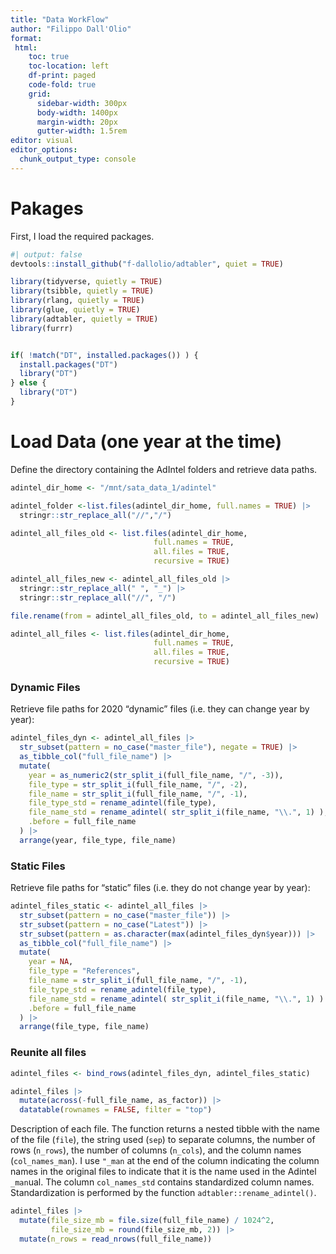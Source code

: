```yaml
---
title: "Data WorkFlow"
author: "Filippo Dall'Olio"
format: 
 html:
    toc: true
    toc-location: left
    df-print: paged
    code-fold: true
    grid:
      sidebar-width: 300px
      body-width: 1400px
      margin-width: 20px
      gutter-width: 1.5rem
editor: visual
editor_options: 
  chunk_output_type: console
---
```


# Pakages

First, I load the required packages.

```r
#| output: false
devtools::install_github("f-dallolio/adtabler", quiet = TRUE)

library(tidyverse, quietly = TRUE)
library(tsibble, quietly = TRUE)
library(rlang, quietly = TRUE)
library(glue, quietly = TRUE)
library(adtabler, quietly = TRUE)
library(furrr)


if( !match("DT", installed.packages()) ) {
  install.packages("DT")
  library("DT")
} else {
  library("DT")
}

```

# Load Data (one year at the time)

Define the directory containing the AdIntel folders and retrieve data paths.

```r
adintel_dir_home <- "/mnt/sata_data_1/adintel"

adintel_folder <-list.files(adintel_dir_home, full.names = TRUE) |> 
  stringr::str_replace_all("//","/")

adintel_all_files_old <- list.files(adintel_dir_home, 
                                full.names = TRUE,
                                all.files = TRUE,
                                recursive = TRUE) 

adintel_all_files_new <- adintel_all_files_old |> 
  stringr::str_replace_all(" ", "_") |> 
  stringr::str_replace_all("//", "/")

file.rename(from = adintel_all_files_old, to = adintel_all_files_new)

adintel_all_files <- list.files(adintel_dir_home, 
                                full.names = TRUE,
                                all.files = TRUE,
                                recursive = TRUE) 
```

### Dynamic Files

Retrieve file paths for 2020 "dynamic" files (i.e. they can change year by year):

```r
adintel_files_dyn <- adintel_all_files |> 
  str_subset(pattern = no_case("master_file"), negate = TRUE) |> 
  as_tibble_col("full_file_name") |> 
  mutate(
    year = as_numeric2(str_split_i(full_file_name, "/", -3)),
    file_type = str_split_i(full_file_name, "/", -2),
    file_name = str_split_i(full_file_name, "/", -1),
    file_type_std = rename_adintel(file_type),
    file_name_std = rename_adintel( str_split_i(file_name, "\\.", 1) ),
    .before = full_file_name
  ) |> 
  arrange(year, file_type, file_name)
```

### Static Files

Retrieve file paths for "static" files (i.e. they do not change year by year):

```r
adintel_files_static <- adintel_all_files |> 
  str_subset(pattern = no_case("master_file")) |> 
  str_subset(pattern = no_case("Latest")) |> 
  str_subset(pattern = as.character(max(adintel_files_dyn$year))) |> 
  as_tibble_col("full_file_name") |> 
  mutate(
    year = NA,
    file_type = "References",
    file_name = str_split_i(full_file_name, "/", -1),
    file_type_std = rename_adintel(file_type),
    file_name_std = rename_adintel( str_split_i(file_name, "\\.", 1) ) ,
    .before = full_file_name
  ) |> 
  arrange(file_type, file_name)
```

### Reunite all files

```r
adintel_files <- bind_rows(adintel_files_dyn, adintel_files_static)
```

```r
adintel_files |> 
  mutate(across(-full_file_name, as_factor)) |> 
  datatable(rownames = FALSE, filter = "top")
```

Description of each file. The function returns a nested tibble with the name of the file (`file`), the string used (`sep`) to separate columns, the number of rows (`n_rows`), the number of columns (`n_cols`), and the column names (`col_names_man`). I use `"_man` at the end of the column indicating the column names in the original files to indicate that it is the name used in the Adintel `_man`ual. The column `col_names_std` contains standardized column names. Standardization is performed by the function `adtabler::rename_adintel()`.

```r
adintel_files |> 
  mutate(file_size_mb = file.size(full_file_name) / 1024^2,
         file_size_mb = round(file_size_mb, 2)) |> 
  mutate(n_rows = read_nrows(full_file_name))
```



<!-- ```{r} -->
<!-- #| output: false -->


<!-- describe_dyn_files <- function(file, header = TRUE){ -->
<!--   num_rows <- read_nrows(file, header) -->
<!--   first_1k_row <- data.table::fread(file = file, -->
<!--                                  skip = as.numeric(!header), -->
<!--                                  nrows = 1000) |> -->
<!--     as.list() |> -->
<!--     unlist(use.names = TRUE) -->

<!--   nms <- names(first_row) -->
<!--   header_nosep <- readLines(file, n = 1, skipNul = TRUE) -->

<!--   sep0 = header_nosep -->
<!--   for(i in seq_along(nms)){ -->
<!--     sep0 <- str_remove_all(sep0, nms[i]) -->
<!--   } -->

<!--   sep = sep0 |> -->
<!--     str_remove_all(" ") |> -->
<!--     str_split("") |> -->
<!--     unlist() |> -->
<!--     unique() -->

<!--   out <- tibble(file, -->
<!--                 sep = sep, -->
<!--                 n_row = num_rows, -->
<!--                 n_col = length(nms), -->
<!--                 col_names_man = list(nms), -->
<!--                 col_names_std = list(adtabler::rename_adintel(nms))) -->
<!--   return(out) -->
<!-- } -->
<!-- # plan(multisession, workers = 30) -->
<!-- # tictoc::tic() -->
<!-- # dyn_files_desc_thread <- future_map(all_dyn_files$full_file_name, describe_dyn_files, .progress = TRUE) -->
<!-- # tictoc::toc() -->
<!-- # plan(sequential) -->
<!-- ``` -->

<!-- ```{r} -->
<!-- #| output: false -->
<!-- tictoc::tic() -->
<!-- dyn_files_desc <- map(all_dyn_files$full_file_name, describe_dyn_files, .progress = TRUE) |> -->
<!--   list_rbind() -->
<!-- ``` -->

<!-- ```{r} -->
<!-- tictoc::toc() -->
<!-- ``` -->

<!-- ```{r} -->
<!-- dyn_files_desc |> -->
<!--   unnest(everything()) -->
<!-- ``` -->

<!-- Retrieve file paths for different types of data. First check unique file_type names. Here the output is the renamed/standardized names vector of file_type names with the originals as names. -->

<!-- ```{r} -->
<!-- # dyn_files$file_type |> -->
<!-- #   unique() |> -->
<!-- #   rename_adintel() |> -->
<!-- #   set_names(dyn_files$file_type |> unique()) -->
<!-- ``` -->

<!-- ### Occurrences -->

<!-- ```{r} -->

<!-- occurrences_files <- dyn_files |> -->

<!--   filter(str_detect(file_type, no_case("occurrences"))) |> -->

<!--   inner_join(occurrences_columns) |> -->

<!--   nest( -->

<!--     col_pos = col_pos, -->

<!--     col_name_man = col_name_man, -->

<!--     col_class_man = col_class_man, -->

<!--     col_p = col_p, -->

<!--     col_n = col_n, -->

<!--     descripton = description -->

<!--   ) |> -->

<!--   mutate( -->

<!--     col_pos = col_pos |> map(~ .x[[1]]), -->

<!--     col_name_man = col_name_man |> map(~ .x[[1]]), -->

<!--     col_class_man = col_class_man |> map(~ .x[[1]]), -->

<!--     col_p = col_p |> map(~ .x[[1]]), -->

<!--     col_n = col_n |> map(~ .x[[1]]), -->

<!--     descripton = descripton |> map(~ .x[[1]]) -->

<!--   ) -->

<!-- ``` -->

<!-- ```{r} -->

<!-- str(occurrences_files) -->

<!-- ``` -->

<!-- ### References -->

<!-- Retrieve info for dynamic references. -->

<!-- ```{r} -->

<!-- dynamic_references_files <- dyn_files |> -->

<!--   filter(str_detect(file_type, no_case("references"))) |> -->

<!--   mutate( -->

<!--     n_rows = read_nrows(full_file_name), -->

<!--     col_name_man = full_file_name |> -->

<!--       map( -->

<!--         ~ read_header(.x) -->

<!--       ) -->

<!--   ) |> -->

<!--   unnest(everything()) |> -->

<!--   mutate(col_pos = seq_along(col_name_man), .by = file_name, .before = col_name_man) -->

<!-- ``` -->

<!-- Retrieve info for static references. -->

<!-- ```{r} -->

<!-- static_references_files <- adintel_files |> -->

<!--   str_subset(pattern = no_case("master_file")) |> -->

<!--   str_subset(pattern = no_case("latest")) |> -->

<!--   as_tibble_col(column_name = "full_file_name") |> -->

<!--   mutate( -->

<!--     file_size_mb = file.size(full_file_name) / (1024^2), -->

<!--     file_size_mb = file_size_mb |> round(2), -->

<!--     year = NA, -->

<!--     file_type = "References", -->

<!--     file_name = full_file_name |> -->

<!--       str_split_i("/", -1), -->

<!--     file_name_std = file_name |> -->

<!--       str_split_i("\\.", -2) |> -->

<!--       adtabler::rename_adintel(), -->

<!--     n_rows = read_nrows(full_file_name), -->

<!--     col_name_man = full_file_name |> -->

<!--       map( -->

<!--         ~ read_header(.x) -->

<!--       ) -->

<!--   ) |> -->

<!--   unnest(everything()) |> -->

<!--   mutate(col_pos = seq_along(col_name_man), .by = file_name, .before = col_name_man) -->

<!-- ``` -->

<!-- Bind rows of static and dynamic references and merge with "reference_columns" (lookup table with info about all variables in references tables). -->

<!-- ```{r} -->

<!-- references_columns |> print(width = Inf) -->

<!-- ``` -->

<!-- ```{r} -->

<!-- references_files <- references_columns |> -->

<!--   inner_join( -->

<!--     bind_rows(dynamic_references_files, static_references_files) -->

<!--   ) |> -->

<!--   relocate(col_name_man:description, .after = col_pos) |> -->

<!--   relocate(file_name_std, .after = file_name) |> -->

<!--   nest( -->

<!--     col_pos = col_pos, -->

<!--     col_name_man = col_name_man, -->

<!--     col_class_man = col_class_man, -->

<!--     col_p = col_p, -->

<!--     col_n = col_n, -->

<!--     descripton = description -->

<!--   ) |> -->

<!--   mutate( -->

<!--     col_pos = col_pos |> map(~ .x[[1]]), -->

<!--     col_name_man = col_name_man |> map(~ .x[[1]]), -->

<!--     col_class_man = col_class_man |> map(~ .x[[1]]), -->

<!--     col_p = col_p |> map(~ .x[[1]]), -->

<!--     col_n = col_n |> map(~ .x[[1]]), -->

<!--     descripton = descripton |> map(~ .x[[1]]) -->

<!--   ) -->

<!-- references_files -->

<!-- ``` -->

<!-- ### Impressions -->

<!-- ```{r} -->

<!-- impressions_files <- dyn_files |> -->

<!--   filter(str_detect(file_type, no_case("impressions"))) |> -->

<!--   mutate( -->

<!--     n_rows = read_nrows(full_file_name), -->

<!--     col_name_man = full_file_name |> -->

<!--       map( -->

<!--         ~ read_header(.x) -->

<!--       ) -->

<!--   ) |> -->

<!--   unnest(everything()) |> -->

<!--   mutate(col_pos = seq_along(col_name_man), .by = file_name, .before = col_name_man) |> -->

<!--   nest( -->

<!--     col_pos = col_pos, -->

<!--     col_name_man = col_name_man -->

<!--   ) |> -->

<!--   mutate( -->

<!--     col_pos = col_pos |> map(~ .x[[1]]), -->

<!--     col_name_man = col_name_man |> map(~ .x[[1]]) -->

<!--   ) -->

<!-- impressions_files -->

<!-- ``` -->

<!-- ### Market Breaks -->

<!-- ```{r} -->

<!-- market_breaks_files <- dyn_files |> -->

<!--   filter(str_detect(file_type, no_case("market_breaks"))) |> -->

<!--   mutate( -->

<!--     n_rows = read_nrows(full_file_name), -->

<!--     col_name_man = full_file_name |> -->

<!--       map( -->

<!--         ~ read_header(.x) -->

<!--       ) -->

<!--   ) |> -->

<!--   unnest(everything()) |> -->

<!--   mutate(col_pos = seq_along(col_name_man), .by = file_name, .before = col_name_man) |> -->

<!--   nest( -->

<!--     col_pos = col_pos, -->

<!--     col_name_man = col_name_man -->

<!--   ) |> -->

<!--   mutate( -->

<!--     col_pos = col_pos |> map(~ .x[[1]]), -->

<!--     col_name_man = col_name_man |> map(~ .x[[1]]) -->

<!--   ) -->

<!-- market_breaks_files -->

<!-- ``` -->

<!-- ### Universe Estimates -->

<!-- ```{r} -->

<!-- universe_estimates_files <- dyn_files |> -->

<!--   filter(str_detect(file_type, no_case("universe_estimates"))) |> -->

<!--   mutate( -->

<!--     n_rows = read_nrows(full_file_name), -->

<!--     col_name_man = full_file_name |> -->

<!--       map( -->

<!--         ~ read_header(.x) -->

<!--       ) -->

<!--   ) |> -->

<!--   unnest(everything()) |> -->

<!--   mutate(col_pos = seq_along(col_name_man), .by = file_name, .before = col_name_man) |> -->

<!--   nest( -->

<!--     col_pos = col_pos, -->

<!--     col_name_man = col_name_man -->

<!--   ) |> -->

<!--   mutate( -->

<!--     col_pos = col_pos |> map(~ .x[[1]]), -->

<!--     col_name_man = col_name_man |> map(~ .x[[1]]) -->

<!--   ) -->

<!-- universe_estimates_files -->

<!-- ``` -->
